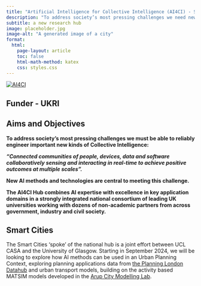 ```yaml
---
title: "Artificial Intelligence for Collective Intelligence (AI4CI) - Smart Cities"
description: "To address society’s most pressing challenges we need new kinds of Collective Intelligence."
subtitle: a new research hub
image: placeholder.jpg
image-alt: "A generated image of a city"
format:
  html:
    page-layout: article
    toc: false
    html-math-method: katex
    css: styles.css 
---
```


[![AI4CI](AI4CI.png)](https://ai4ci.ac.uk/)

## Funder - UKRI

## Aims and Objectives

**To address society’s most pressing challenges we must be able to reliably engineer important new kinds of Collective Intelligence:**

***“Connected communities of people, devices, data and software collaboratively sensing and interacting in real-time to achieve positive outcomes at multiple scales”.***

**New AI methods and technologies are central to meeting this challenge.**

**The AI4CI Hub combines AI expertise with excellence in key application domains in a strongly integrated national consortium of leading UK universities working with dozens of non-academic partners from across government, industry and civil society.**

## Smart Cities

The Smart Cities 'spoke' of the national hub is a joint effort between UCL CASA and the University of Glasgow. Starting in September 2024, we will be looking to explore how AI methods can be used in an Urban Planning Context, exploring planning applications data from [the Planning London Datahub](https://www.london.gov.uk/programmes-strategies/planning/digital-planning/planning-london-datahub) and urban transport models, building on the activity based MATSIM models developed in the [Arup City Modelling Lab](https://medium.com/arupcitymodelling).